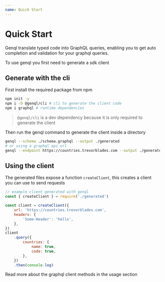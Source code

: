 ```yaml
---
name: Quick Start
---
```


# Quick Start

Genql translate typed code into GraphQL queries, enabling you to get auto completion and validation for your graphql queries.

To use genql you first need to generate a sdk client

## Generate with the cli

First install the required package from npm

```bash
npm init -y
npm i -D @genql/cli # cli to generate the client code
npm i graphql # runtime dependencies
```

> `@genql/cli` is a dev dependency because it is only required to generate the client

Then run the genql command to generate the client inside a directory

```bash
genql --schema ./schema.graphql --output ./generated
# or using a graphql api url
genql --endpoint https://countries.trevorblades.com --output ./generated -H 'Authorization: Bearer myToken'
```

## Using the client

The generated files expose a function `createClient`, this creates a client you can use to send requests

```js
// example client generated with genql
const { createClient } = require('./generated')

const client = createClient({
    url: 'https://countries.trevorblades.com',
    headers: {
        'Some-Header': 'hello',
    },
})
client
    .query({
        countries: {
            name: true,
            code: true,
        },
    })
    .then(console.log)
```

Read more about the graphql client methods in the usage section